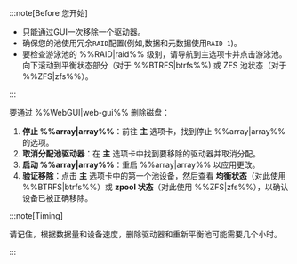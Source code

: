 :::note[Before 您开始]

- 只能通过GUI一次移除一个驱动器。
- 确保您的池使用冗余`RAID`配置(例如,数据和元数据使用`RAID 1`)。
- 要检查游泳池的 %%RAID|raid%% 级别，请导航到主选项卡并点击游泳池。向下滚动到平衡状态部分（对于 %%BTRFS|btrfs%%) 或 ZFS 池状态（对于 %%ZFS|zfs%%）。

:::

要通过 %%WebGUI|web-gui%% 删除磁盘：

1. **停止 %%array|array%%**：前往 **主** 选项卡，找到停止 %%array|array%% 的选项。
2. **取消分配池驱动器**：在 **主** 选项卡中找到要移除的驱动器并取消分配。
3. **启动 %%array|array%%**：重启 %%array|array%% 以应用更改。
4. **验证移除**：点击 **主** 选项卡中的第一个池设备，然后查看 **均衡状态**（对此使用 %%BTRFS|btrfs%%）或 **zpool 状态**（对此使用 %%ZFS|zfs%%），以确认设备已被正确移除。

:::note\[Timing]

请记住，根据数据量和设备速度，删除驱动器和重新平衡池可能需要几个小时。

:::
